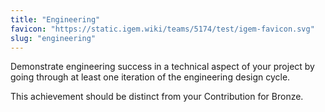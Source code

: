 ```yaml
---
title: "Engineering"
favicon: "https://static.igem.wiki/teams/5174/test/igem-favicon.svg"
slug: "engineering"
---
```


Demonstrate engineering success in a technical aspect of your project by going through at least one iteration of the engineering design cycle. 

This achievement should be distinct from your Contribution for Bronze.

